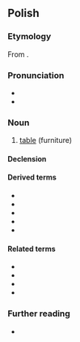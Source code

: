 {{also|stoł|Appendix:Variations of "stol"}}
==Polish==

===Etymology===
From {{inh|pl|sla-pro|*stolъ}}.

===Pronunciation===
* {{IPA|[stuw]|lang=pl}}
* {{audio|Pl-stół.ogg|audio|lang=pl}}

===Noun===
{{pl-noun|m-in|dim=stolik}}

# [[table]] (furniture)

====Declension====
{{pl-decl-noun-masc-inani|sto|ł|u|stół}}

====Derived terms====
* {{l|pl|stołować}}
* {{l|pl|stołowy}}
* {{l|pl|stołek}}
* {{l|pl|stołeczek}}
* {{l|pl|stołówka}}

====Related terms====
* {{l|pl|stolarz}}
* {{l|pl|stolec}}
* {{l|pl|stolica}}
* {{l|pl|stolnica}}

===Further reading===
* {{R:PWN}}